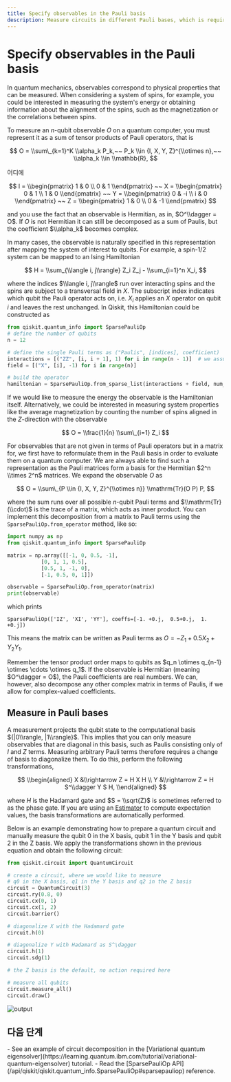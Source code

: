 ```yaml
---
title: Specify observables in the Pauli basis
description: Measure circuits in different Pauli bases, which is required to measure observables that are not diagonal in the computational basis.
---
```


# Specify observables in the Pauli basis

In quantum mechanics, observables correspond to physical properties that can be measured.
When considering a system of spins, for example, you could be interested in measuring the system's energy or obtaining information about the alignment of the spins, such as the magnetization or the correlations between spins.

To measure an $n$-qubit observable $O$ on a quantum computer, you must represent it as a sum of tensor products of Pauli operators, that is

$$
O = \\sum\_{k=1}^K \\alpha_k P_k,~~ P_k \\in {I, X, Y, Z}^{\\otimes n},~~ \\alpha_k \\in \\mathbb{R},
$$

어디에 

$$
I = \\begin{pmatrix}
1 & 0 \\ 0 & 1
\\end{pmatrix}
~~
X = \\begin{pmatrix}
0 & 1 \\ 1 & 0
\\end{pmatrix}
~~
Y = \\begin{pmatrix}
0 & -i \\ i & 0
\\end{pmatrix}
~~
Z = \\begin{pmatrix}
1 & 0 \\ 0 & -1
\\end{pmatrix}
$$

and you use the fact that an observable is Hermitian, as in, $O^\\dagger = O$. If $O$ is not Hermitian it can still be decomposed as a sum of Paulis, but the coefficient $\\alpha_k$ becomes complex.

In many cases, the observable is naturally specified in this representation after mapping the system of interest to qubits.
For example, a spin-1/2 system can be mapped to an Ising Hamiltonian

$$
H = \\sum_{\\langle i, j\\rangle} Z_i Z_j - \\sum_{i=1}^n X_i,
$$

where the indices $\\langle i, j\\rangle$ run over interacting spins and the spins are subject to a transversal field in $X$.
The subscript index indicates which qubit the Pauli operator acts on, i.e. $X_i$ applies an $X$ operator on qubit $i$ and leaves the rest unchanged.
In Qiskit, this Hamiltonian could be constructed as 

```python
from qiskit.quantum_info import SparsePauliOp
# define the number of qubits
n = 12

# define the single Pauli terms as ("Paulis", [indices], coefficient)
interactions = [("ZZ", [i, i + 1], 1) for i in range(n - 1)]  # we assume spins on a 1D line
field = [("X", [i], -1) for i in range(n)]

# build the operator
hamiltonian = SparsePauliOp.from_sparse_list(interactions + field, num_qubits=n)
```

If we would like to measure the energy the observable is the Hamiltonian itself. Alternatively, we could be
interested in measuring system properties like the average magnetization by counting the number of spins 
aligned in the $Z$-direction with the observable

$$
O = \\frac{1}{n} \\sum\_{i=1} Z_i
$$

For observables that are not given in terms of Pauli operators but in a matrix for, we first have to reformulate them
in the Pauli basis in order to evaluate them on a quantum computer.
We are always able to find such a representation as the Pauli matrices form a basis for the Hermitian $2^n \\times 2^n$ matrices.
We expand the observable $O$ as 

$$
O = \\sum\_{P \\in {I, X, Y, Z}^{\\otimes n}} \\mathrm{Tr}(O P) P,
$$

where the sum runs over all possible $n$-qubit Pauli terms and $\\mathrm{Tr}(\\cdot)$ is the trace of a matrix, which acts as inner product.
You can implement this decomposition  from a matrix to Pauli terms using the `SparsePauliOp.from_operator` method, like so:

```python
import numpy as np
from qiskit.quantum_info import SparsePauliOp

matrix = np.array([[-1, 0, 0.5, -1],
		   [0, 1, 1, 0.5],
		   [0.5, 1, -1, 0],
		   [-1, 0.5, 0, 1]])

observable = SparsePauliOp.from_operator(matrix)
print(observable)  
```

which prints

```
SparsePauliOp(['IZ', 'XI', 'YY'], coeffs=[-1. +0.j,  0.5+0.j,  1. +0.j])
```

This means the matrix can be written as Pauli terms as $O = -Z_1 + 0.5 X_2 + Y_2 Y_1$.

<Admonition type="note">
  Remember the tensor product order maps to qubits as $q_n \otimes q_{n-1} \otimes \cdots \otimes q_1$.
</Admonition>

<Admonition type="note">
  If the observable is Hermitian (meaning $O^\dagger = O$), the Pauli coefficients are real numbers.
  We can, however, also decompose any other complex matrix in terms of Paulis, if we allow for complex-valued coefficients.
</Admonition>

## Measure in Pauli bases

A measurement projects the qubit state to the computational basis ${|0\\rangle, |1\\rangle}$. This implies that you can only measure observables that are diagonal in this basis, such as Paulis consisting only of $I$ and $Z$ terms.
Measuring arbitrary Pauli terms therefore requires a change of basis to diagonalize them. To do this, perform the following transformations,

$$
\\begin{aligned}
    X &\\rightarrow Z = H X H \\
    Y &\\rightarrow Z = H S^\\dagger Y S H,
\\end{aligned}
$$

where $H$ is the Hadamard gate and $S = \\sqrt{Z}$ is sometimes referred to as the phase gate. 
If you are using an [Estimator](../api/qiskit/qiskit.primitives.Estimator) to compute expectation values, the basis transformations are automatically performed.

Below is an example demonstrating how to prepare a quantum circuit and manually measure the qubit 0 in the X basis, 
qubit 1 in the Y basis and qubit 2 in the Z basis. 
We apply the transformations shown in the previous equation and obtain the following circuit:

```python
from qiskit.circuit import QuantumCircuit

# create a circuit, where we would like to measure
# q0 in the X basis, q1 in the Y basis and q2 in the Z basis
circuit = QuantumCircuit(3)
circuit.ry(0.8, 0)
circuit.cx(0, 1)
circuit.cx(1, 2)
circuit.barrier()

# diagonalize X with the Hadamard gate 
circuit.h(0)

# diagonalize Y with Hadamard as S^\dagger
circuit.h(1)
circuit.sdg(1)

# the Z basis is the default, no action required here

# measure all qubits
circuit.measure_all()
circuit.draw()
```

![output](/images/build/paulibasis.png)

## 다음 단계

<Admonition type="tip" title="Recommendations">
  -  See an example of circuit decomposition in the [Variational quantum eigensolver](https://learning.quantum.ibm.com/tutorial/variational-quantum-eigensolver) tutorial.
  -  Read the [SparsePauliOp API](/api/qiskit/qiskit.quantum_info.SparsePauliOp#sparsepauliop) reference.
</Admonition>
